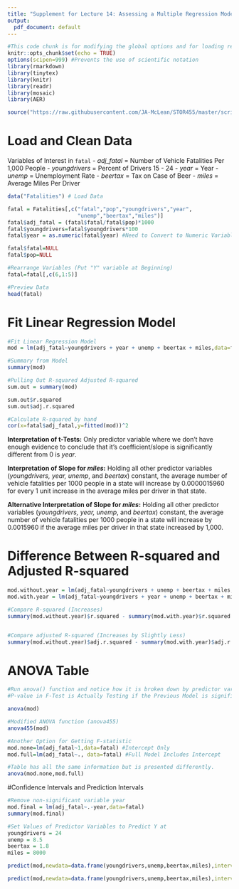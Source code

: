 ```yaml
---
title: "Supplement for Lecture 14: Assessing a Multiple Regression Model"
output:
  pdf_document: default
---
```


```r
#This code chunk is for modifying the global options and for loading required R packages
knitr::opts_chunk$set(echo = TRUE)
options(scipen=999) #Prevents the use of scientific notation
library(rmarkdown)
library(tinytex)
library(knitr)
library(readr)
library(mosaic) 
library(AER)

source("https://raw.githubusercontent.com/JA-McLean/STOR455/master/scripts/anova455.R") #For modified ANOVA table from Dr. McLean
```

# Load and Clean Data 

Variables of Interest in `fatal`
- *adj_fatal* = Number of Vehicle Fatalities Per 1,000 People
- *youngdrivers* = Percent of Drivers 15 - 24
- *year* = Year
- *unemp* = Unemployment Rate
- *beertax* = Tax on Case of Beer
- *miles* = Average Miles Per Driver


```r
data("Fatalities") # Load Data

fatal = Fatalities[,c("fatal","pop","youngdrivers","year",
                      "unemp","beertax","miles")]
fatal$adj_fatal = (fatal$fatal/fatal$pop)*1000
fatal$youngdrivers=fatal$youngdrivers*100
fatal$year = as.numeric(fatal$year) #Need to Convert to Numeric Variable (Currently a Factor Variable)

fatal$fatal=NULL
fatal$pop=NULL

#Rearrange Variables (Put "Y" variable at Beginning)
fatal=fatal[,c(6,1:5)]

#Preview Data
head(fatal)
```

# Fit Linear Regression Model

```r
#Fit Linear Regression Model
mod = lm(adj_fatal~youngdrivers + year + unemp + beertax + miles,data=fatal)

#Summary from Model
summary(mod)

#Pulling Out R-squared Adjusted R-squared
sum.out = summary(mod)

sum.out$r.squared
sum.out$adj.r.squared

#Calculate R-squared by hand
cor(x=fatal$adj_fatal,y=fitted(mod))^2 

```

**Interpretation of t-Tests:** Only predictor variable where we don't have enough evidence to conclude that it's coefficient/slope is significantly different from 0 is  *year*.

**Interpretation of Slope for *miles*:** Holding all other predictor variables (*youngdrivers, year, unemp*, and *beertax*) constant, the average number of vehicle fatalities per 1000 people in a state will increase by 0.0000015960 for every 1 unit increase in the average miles per driver in that state. 

**Alternative Interpretation of Slope for *miles*:** Holding all other predictor variables (*youngdrivers, year, unemp*, and *beertax*) constant, the average number of vehicle fatalities per 1000 people in a state will increase by 0.0015960 if the average miles per driver in that state increased by 1,000. 

# Difference Between R-squared and Adjusted R-squared

```r
mod.without.year = lm(adj_fatal~youngdrivers + unemp + beertax + miles,data=fatal)
mod.with.year = lm(adj_fatal~youngdrivers + year + unemp + beertax + miles,data=fatal)

#Compare R-squared (Increases)
summary(mod.without.year)$r.squared - summary(mod.with.year)$r.squared


#Compare adjusted R-squared (Increases by Slightly Less)
summary(mod.without.year)$adj.r.squared - summary(mod.with.year)$adj.r.squared

```


# ANOVA Table

```r

#Run anova() function and notice how it is broken down by predictor variable. This is called sequential sum of squares.
#P-value in F-Test is Actually Testing if the Previous Model is significantly different than the Previous Model with the variable added. 

anova(mod)

#Modified ANOVA function (anova455)
anova455(mod)

#Another Option for Getting F-statistic
mod.none=lm(adj_fatal~1,data=fatal) #Intercept Only
mod.full=lm(adj_fatal~., data=fatal) #Full Model Includes Intercept

#Table has all the same information but is presented differently.
anova(mod.none,mod.full)

```

#Confidence Intervals and Prediction Intervals

```r
#Remove non-significant variable year
mod.final = lm(adj_fatal~.-year,data=fatal)
summary(mod.final)

#Set Values of Predictor Variables to Predict Y at
youngdrivers = 24
unemp = 8.5 
beertax = 1.8
miles = 8000

predict(mod,newdata=data.frame(youngdrivers,unemp,beertax,miles),interval="confidence")

predict(mod,newdata=data.frame(youngdrivers,unemp,beertax,miles),interval="prediction")
```

